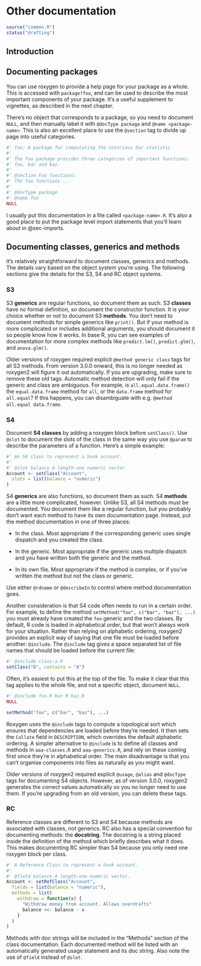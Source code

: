 # Other documentation

```r
source("common.R")
status("drafting")
```

## Introduction

## Documenting packages {#man-packages}

You can use roxygen to provide a help page for your package as a whole.
This is accessed with `package?foo`, and can be used to describe the most important components of your package.
It's a useful supplement to vignettes, as described in the next chapter.

There's no object that corresponds to a package, so you need to document `NULL`, and then manually label it with `@docType package` and `@name <package-name>`.
This is also an excellent place to use the `@section` tag to divide up page into useful categories.

```r
#' foo: A package for computating the notorious bar statistic
#'
#' The foo package provides three categories of important functions:
#' foo, bar and baz.
#' 
#' @section Foo functions:
#' The foo functions ...
#'
#' @docType package
#' @name foo
NULL
```

I usually put this documentation in a file called `<package-name>.R`.
It's also a good place to put the package level import statements that you'll learn about in @sec-imports.

## Documenting classes, generics and methods {#man-classes}

It's relatively straightforward to document classes, generics and methods.
The details vary based on the object system you're using.
The following sections give the details for the S3, S4 and RC object systems.

### S3 {#man-s3}

S3 **generics** are regular functions, so document them as such.
S3 **classes** have no formal definition, so document the constructor function.
It is your choice whether or not to document S3 **methods**.
You don't need to document methods for simple generics like `print()`.
But if your method is more complicated or includes additional arguments, you should document it so people know how it works.
In base R, you can see examples of documentation for more complex methods like `predict.lm()`, `predict.glm()`, and `anova.glm()`.

Older versions of roxygen required explicit `@method generic class` tags for all S3 methods.
From version 3.0.0 onward, this is no longer needed as roxygen2 will figure it out automatically.
If you are upgrading, make sure to remove these old tags.
Automatic method detection will only fail if the generic and class are ambiguous.
For example, is `all.equal.data.frame()` the `equal.data.frame` method for `all`, or the `data.frame` method for `all.equal`?
If this happens, you can disambiguate with e.g. `@method all.equal data.frame`.

### S4 {#man-s4}

Document **S4 classes** by adding a roxygen block before `setClass()`.
Use `@slot` to document the slots of the class in the same way you use `@param` to describe the parameters of a function.
Here's a simple example:

```r
#' An S4 class to represent a bank account.
#'
#' @slot balance A length-one numeric vector
Account <- setClass("Account",
  slots = list(balance = "numeric")
)
```

S4 **generics** are also functions, so document them as such.
S4 **methods** are a little more complicated, however.
Unlike S3, all S4 methods must be documented.
You document them like a regular function, but you probably don't want each method to have its own documentation page.
Instead, put the method documentation in one of three places:

-   In the class.
    Most appropriate if the corresponding generic uses single dispatch and you created the class.

-   In the generic.
    Most appropriate if the generic uses multiple dispatch and you have written both the generic and the method.

-   In its own file.
    Most appropriate if the method is complex, or if you've written the method but not the class or generic.

Use either `@rdname` or `@describeIn` to control where method documentation goes.

Another consideration is that S4 code often needs to run in a certain order.
For example, to define the method `setMethod("foo", c("bar", "baz"), ...)` you must already have created the `foo` generic and the two classes.
By default, R code is loaded in alphabetical order, but that won't always work for your situation.
Rather than relying on alphabetic ordering, roxygen2 provides an explicit way of saying that one file must be loaded before another: `@include`.
The `@include` tag gives a space separated list of file names that should be loaded before the current file:

```r
#' @include class-a.R
setClass("B", contains = "A")
```

Often, it's easiest to put this at the top of the file.
To make it clear that this tag applies to the whole file, and not a specific object, document `NULL`.

```r
#' @include foo.R bar.R baz.R
NULL

setMethod("foo", c("bar", "baz"), ...)
```

Roxygen uses the `@include` tags to compute a topological sort which ensures that dependencies are loaded before they're needed.
It then sets the `Collate` field in `DESCRIPTION`, which overrides the default alphabetic ordering.
A simpler alternative to `@include` is to define all classes and methods in `aaa-classes.R` and `aaa-generics.R`, and rely on these coming first since they're in alphabetical order.
The main disadvantage is that you can't organise components into files as naturally as you might want.

Older versions of roxygen2 required explicit `@usage`, `@alias` and `@docType` tags for documenting S4 objects.
However, as of version 3.0.0, roxygen2 generates the correct values automatically so you no longer need to use them.
If you're upgrading from an old version, you can delete these tags.

### RC {#man-rc}

Reference classes are different to S3 and S4 because methods are associated with classes, not generics.
RC also has a special convention for documenting methods: the **docstring**.
The docstring is a string placed inside the definition of the method which briefly describes what it does.
This makes documenting RC simpler than S4 because you only need one roxygen block per class.

```r
#' A Reference Class to represent a bank account.
#'
#' @field balance A length-one numeric vector.
Account <- setRefClass("Account",
  fields = list(balance = "numeric"),
  methods = list(
    withdraw = function(x) {
      "Withdraw money from account. Allows overdrafts"
      balance <<- balance - x
    }
  )
)
```

Methods with doc strings will be included in the "Methods" section of the class documentation.
Each documented method will be listed with an automatically generated usage statement and its doc string.
Also note the use of `@field` instead of `@slot`.
